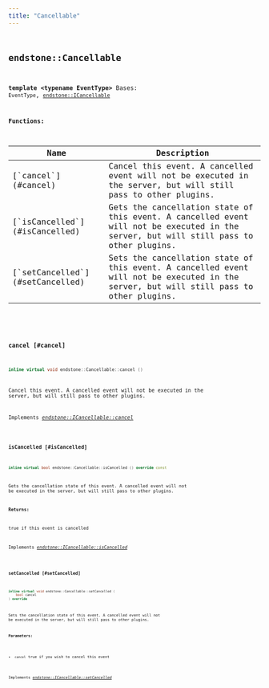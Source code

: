 ```yaml
---
title: "Cancellable"
---
```


## <code className="doc-symbol doc-symbol-class"/> endstone::Cancellable

**template &lt;typename EventType&gt;**
Bases: `EventType`,  [`endstone::ICancellable`](classendstone_1_1_i_cancellable.md)
















**Functions:**

<table>
<thead>
   <tr>
      <th>Name</th>
      <th>Description</th>
   </tr>
</thead>
<tbody>
<tr key="classendstone_1_1_cancellable_1a3512b47db69c6001f5c0450051308327">
    <td>[`cancel`](#cancel)</td>
    <td>Cancel this event. A cancelled event will not be executed in the server, but will still pass to other plugins.</td>
</tr>
<tr key="classendstone_1_1_cancellable_1a268b73cc5bda0fa5923336d031814faa">
    <td>[`isCancelled`](#isCancelled)</td>
    <td>Gets the cancellation state of this event. A cancelled event will not be executed in the server, but will still pass to other plugins.</td>
</tr>
<tr key="classendstone_1_1_cancellable_1aa12df44bcb66924d06a689d0dd07865e">
    <td>[`setCancelled`](#setCancelled)</td>
    <td>Sets the cancellation state of this event. A cancelled event will not be executed in the server, but will still pass to other plugins.</td>
</tr>
</tbody>
</table>

### <code className="doc-symbol doc-symbol-function"/> cancel [#cancel]

```cpp
inline virtual void endstone::Cancellable::cancel () 
```

Cancel this event. A cancelled event will not be executed in the server, but will still pass to other plugins.

Implements [*endstone::ICancellable::cancel*](classendstone_1_1_i_cancellable.md#function-cancel)

### <code className="doc-symbol doc-symbol-function"/> isCancelled [#isCancelled]

```cpp
inline virtual bool endstone::Cancellable::isCancelled () override const
```

Gets the cancellation state of this event. A cancelled event will not be executed in the server, but will still pass to other plugins.



**Returns:**

true if this event is cancelled 





        
Implements [*endstone::ICancellable::isCancelled*](classendstone_1_1_i_cancellable.md#function-iscancelled)

### <code className="doc-symbol doc-symbol-function"/> setCancelled [#setCancelled]

```cpp
inline virtual void endstone::Cancellable::setCancelled (
    bool cancel
) override
```

Sets the cancellation state of this event. A cancelled event will not be executed in the server, but will still pass to other plugins.



**Parameters:**


* `cancel` true if you wish to cancel this event 




        
Implements [*endstone::ICancellable::setCancelled*](classendstone_1_1_i_cancellable.md#function-setcancelled)
